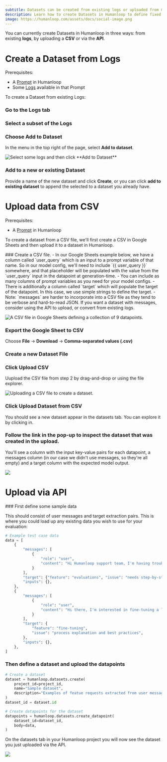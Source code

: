 ```yaml
---
subtitle: Datasets can be created from existing logs or uploaded from CSV and via the API.
description: Learn how to create Datasets in Humanloop to define fixed examples for your projects, and build up a collection of input-output pairs for evaluation and fine-tuning.
image: https://humanloop.com/assets/docs/social-image.png
---
```


You can currently create Datasets in Humanloop in three ways: from existing **logs**, by uploading a **CSV** or via the **API**.

# Create a Dataset from Logs

Prerequisites:

- A [Prompt](/docs/prompts) in Humanloop
- Some [Logs](./generate-and-log-with-the-sdk) available in that Prompt

To create a Dataset from existing Logs:

<Steps>

### Go to the **Logs** tab

### Select a subset of the Logs

### Choose **Add to Dataset**

In the menu in the top right of the page, select **Add to dataset**.

<img
  src="../../../assets/images/48e2025-image.png"
  alt="Select some logs and then click **Add to Dataset**"
/>

### Add to a new or existing Dataset

Provide a name of the new dataset and click **Create**, or you can click **add to existing dataset** to append the selected to a dataset you already have.

</Steps>

# Upload data from CSV

Prerequisites:

- A [Prompt](/docs/prompts) in Humanloop

To create a dataset from a CSV file, we'll first create a CSV in Google Sheets and then upload it to a dataset in Humanloop.

<Steps>
### Create a CSV file. 
   - In our Google Sheets example below, we have a column called `user_query` which is an input to a prompt variable of that name. So in our model config, we'll need to include `{{ user_query }}` somewhere, and that placeholder will be populated with the value from the `user_query` input in the datapoint at generation-time.
   - You can include as many columns of prompt variables as you need for your model configs.
   - There is additionally a column called `target` which will populate the target of the datapoint. In this case, we use simple strings to define the target.
   - Note: `messages` are harder to incorporate into a CSV file as they tend to be verbose and hard-to-read JSON. If you want a dataset with messages, consider using the API to upload, or convert from existing logs.

<img
  src="../../../assets/images/bc8679a-image.png"
  alt="A CSV file in Google Sheets defining a collection of 9 datapoints."
/>

### Export the Google Sheet to CSV

Choose **File** → **Download** → **Comma-separated values (.csv)**

### Create a new Dataset File

### Click **Upload CSV**

Uupload the CSV file from step 2 by drag-and-drop or using the file explorer.

<img
  src="../../../assets/images/57c9faf-image.png"
  alt="Uploading a CSV file to create a dataset."
/>

### Click **Upload Dataset from CSV**

You should see a new dataset appear in the datasets tab. You can explore it by clicking in.

### Follow the link in the pop-up to inspect the dataset that was created in the upload.

You'll see a column with the input key-value pairs for each datapoint, a messages column (in our case we didn't use messages, so they're all empty) and a target column with the expected model output.

<img src="../../../assets/images/eb0613c-image.png" />

</Steps>

# Upload via API

<Markdown src="../../../snippets/setup-sdk.mdx" />

<Steps>
### First define some sample data

This should consist of user messages and target extraction pairs. This is where you could load up any existing data you wish to use for your evaluation:

```python Python
# Example test case data
data = [
    {
        "messages": [
            {
                "role": "user",
                "content": "Hi Humanloop support team, I'm having trouble understanding how to use the evaluations feature in your software. Can you provide a step-by-step guide or any resources to help me get started?",
            }
        ],
        "target": {"feature": "evaluations", "issue": "needs step-by-step guide"},
        "inputs": {},
    },
    {
        "messages": [
            {
                "role": "user",
                "content": "Hi there, I'm interested in fine-tuning a language model using your software. Can you explain the process and provide any best practices or guidelines?",
            }
        ],
        "target": {
            "feature": "fine-tuning",
            "issue": "process explanation and best practices",
        },
        "inputs": {},
    },
]
```

### Then define a dataset and upload the datapoints

```python Python
# Create a dataset
dataset = humanloop.datasets.create(
    project_id=project_id,
    name="Sample dataset",
    description="Examples of featue requests extracted from user messages",
)
dataset_id = dataset.id

# Create datapoints for the dataset
datapoints = humanloop.datasets.create_datapoint(
    dataset_id=dataset_id,
    body=data,
)
```

</Steps>

On the datasets tab in your Humanloop project you will now see the dataset you just uploaded via the API.

<img src="../../../assets/images/665e92a-image.png" />
